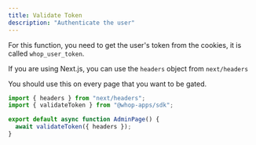 ```yaml
---
title: Validate Token
description: "Authenticate the user"
---
```


For this function, you need to get the user's token from the cookies, it is called `whop_user_token`.

If you are using Next.js, you can use the `headers` object from `next/headers`

You should use this on every page that you want to be gated.

```typescript
import { headers } from "next/headers";
import { validateToken } from "@whop-apps/sdk";

export default async function AdminPage() {
  await validateToken({ headers });
}
```

